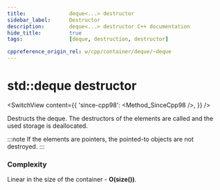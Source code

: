 ```yaml
---
title:				deque<...> destructor
sidebar_label:		Destructor
description:		deque<...> destructor C++ documentation
hide_title:			true
tags:				[deque, destruction, destructor]

cppreference_origin_rel: w/cpp/container/deque/~deque
---
```



<!-- destructors -->

# std::deque destructor

<SwitchView content={{
	'since-cpp98': <Method_SinceCpp98 />,
}} />

Destructs the deque. The destructors of the elements are called and the used storage is deallocated. 

:::note
If the elements are pointers, the pointed-to objects are not destroyed.
:::

### Complexity

Linear in the size of the container - **O(size())**.
